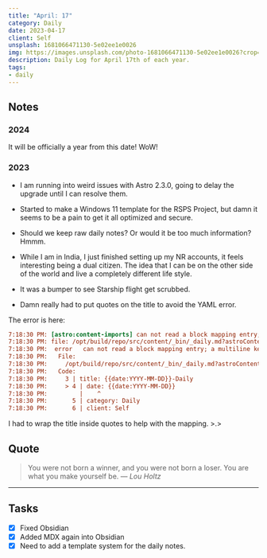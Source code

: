 ```yaml
---
title: "April: 17"
category: Daily
date: 2023-04-17
client: Self
unsplash: 1681066471130-5e02ee1e0026
img: https://images.unsplash.com/photo-1681066471130-5e02ee1e0026?crop=entropy&cs=srgb&fm=jpg&ixid=MnwzNjM5Nzd8MHwxfHJhbmRvbXx8fHx8fHx8fDE2ODE3NDg2ODY&ixlib=rb-4.0.3&q=85
description: Daily Log for April 17th of each year.
tags:
- daily
---
```


## Notes

### 2024

It will be officially a year from this date! WoW!

### 2023

- I am running into weird issues with Astro 2.3.0, going to delay the upgrade until I can resolve them.

- Started to make a Windows 11 template for the RSPS Project,  but damn it seems to be a pain to get it all optimized and secure.

- Should we keep raw daily notes? Or would it be too much information? Hmmm.

- While I am in India, I just finished setting up my NR accounts, it feels interesting being a dual citizen. The idea that I can be on the other side of the world and live a completely different life style.

- It was a bumper to see Starship flight get scrubbed.

- Damn really had to put quotes on the title to avoid the YAML error.

The error is here:

```ini
7:18:30 PM: [astro:content-imports] can not read a block mapping entry; a multiline key may not be an implicit key
7:18:30 PM: file: /opt/build/repo/src/content/_bin/_daily.md?astroContent=true:4:4
7:18:30 PM:  error   can not read a block mapping entry; a multiline key may not be an implicit key
7:18:30 PM:   File:
7:18:30 PM:     /opt/build/repo/src/content/_bin/_daily.md?astroContent=true:4:4
7:18:30 PM:   Code:
7:18:30 PM:     3 | title: {{date:YYYY-MM-DD}}-Daily
7:18:30 PM:     > 4 | date: {{date:YYYY-MM-DD}}
7:18:30 PM:         |    ^
7:18:30 PM:       5 | category: Daily
7:18:30 PM:       6 | client: Self
```

I had to wrap the title inside quotes to help with the mapping. >.>

## Quote

> You were not born a winner, and you were not born a loser. You are what you make yourself be.
> — <cite>Lou Holtz</cite>


---

## Tasks

- [x] Fixed Obsidian
- [x] Added MDX again into Obsidian
- [x] Need to add a template system for the daily notes.

